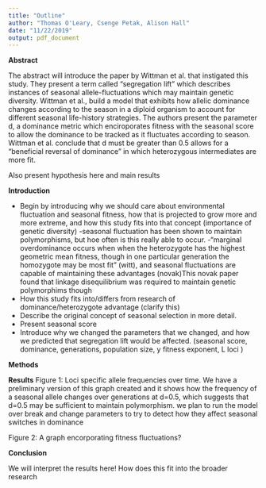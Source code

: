 ```yaml
---
title: "Outline"
author: "Thomas O'Leary, Csenge Petak, Alison Hall"
date: "11/22/2019"
output: pdf_document
---
```

**Abstract** 

The abstract will introduce the paper by Wittman et al. that instigated this 
study. They present a term called "segregation lift" which describes 
instances of seasonal allele-fluctuations which may maintain genetic diversity. 
Wittman et al., build a model that exhibits how allelic dominance changes according to the season in a diploid organism to account for different seasonal life-history strategies. The authors present the parameter d, a dominance metric which enciroporates fitness with the seasonal score to allow the dominance to be tracked as it fluctuates according to season. Wittman et al. conclude that d must be greater than 0.5 allows for a "beneficial reversal of dominance" in which heterozygous intermediates are more fit. 

Also present hypothesis here and main results



**Introduction**

- Begin by introducing why we should care about environmental fluctuation and seasonal fitness, how that is projected to grow more and more extreme, and how this study fits into that concept (importance of genetic diversity)
  -seasonal fluctuation has been shown to maintain polymorphisms, but hoe often is this really able to occur. 
  -"marginal overdominance occurs when when the heterozygote has the highest geometric mean fitness, though in one particular generation the homozygote may be most fit" (witt), and seasonal fluctuations are capable of maintaining these advantages (novak)This novak paper found that linkage disequilibrium was required to maintain genetic polymorphims though
- How this study fits into/differs from research of dominance/heterozygote advantage (clarify this)
- Describe the original concept of seasonal selection in more detail. 
- Present seasonal score  
- Introduce why we changed the parameters that we changed, and how we predicted that segregation lift would be affected. (seasonal score, dominance, generations, population size, y fitness exponent, L loci )

**Methods** 


**Results**
Figure 1: Loci specific allele frequencies over time. 
  We have a preliminary version of this graph created and it shows how the frequency of a seasonal allele changes over generations at d=0.5, which suggests that d=0.5 may be sufficient to maintain polymorphism. 
  we plan to run the model over break and change parameters to try to detect how they affect seasonal switches in dominance 

  
Figure 2: A graph encorporating fitness fluctuations?
  

**Conclusion**

We will interpret the results here!
How does this fit into the broader research

